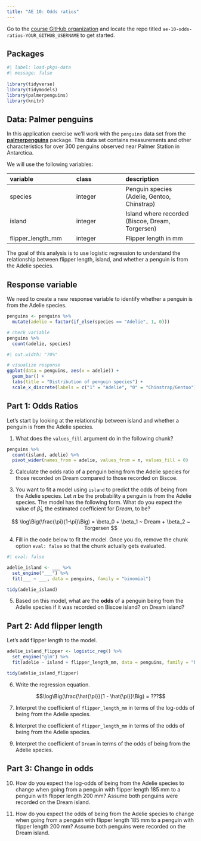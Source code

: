 ```yaml
---
title: "AE 10: Odds ratios"
---
```


::: callout-important
Go to the [course GitHub organization](https://github.com/sta210-s22) and locate the repo titled `ae-10-odds-ratios-YOUR_GITHUB_USERNAME` to get started.
:::

## Packages

```r
#| label: load-pkgs-data
#| message: false
 
library(tidyverse)
library(tidymodels)
library(palmerpenguins)
library(knitr)
```

## Data: Palmer penguins

In this application exercise we'll work with the `penguins` data set from the [**palmerpenguins**](https://allisonhorst.github.io/palmerpenguins/) package.
This data set contains measurements and other characteristics for over 300 penguins observed near Palmer Station in Antarctica.

We will use the following variables:

| variable          | class   | description                                      |
|:-------------------------|:------------------|:---------------------------|
| species           | integer | Penguin species (Adelie, Gentoo, Chinstrap)      |
| island            | integer | Island where recorded (Biscoe, Dream, Torgersen) |
| flipper_length_mm | integer | Flipper length in mm                             |

The goal of this analysis is to use logistic regression to understand the relationship between flipper length, island, and whether a penguin is from the Adelie species.

## Response variable

We need to create a new response variable to identify whether a penguin is from the Adelie species.

```r
penguins <- penguins %>%
  mutate(adelie = factor(if_else(species == "Adelie", 1, 0)))
```

```r
# check variable
penguins %>%
  count(adelie, species)
```

```r
#| out.width: "70%"

# visualize response
ggplot(data = penguins, aes(x = adelie)) + 
  geom_bar() + 
  labs(title = "Distribution of penguin species") + 
  scale_x_discrete(labels = c("1" = "Adelie", "0" = "Chinstrap/Gentoo"))
```

## Part 1: Odds Ratios

Let's start by looking at the relationship between island and whether a penguin is from the Adelie species.

1.  What does the `values_fill` argument do in the following chunk?

```r
penguins %>%
  count(island, adelie) %>%
  pivot_wider(names_from = adelie, values_from = n, values_fill = 0)
```

2.  Calculate the odds ratio of a penguin being from the Adelie species for those recorded on Dream compared to those recorded on Biscoe.

3.  You want to fit a model using `island` to predict the odds of being from the Adelie species.
    Let $\pi$ be the probability a penguin is from the Adelie species.
    The model has the following form.
    What do you expect the value of $\hat{\beta}_1$, the estimated coefficient for *Dream*, to be?

$$
\log\Big(\frac{\pi}{1-\pi}\Big) = \beta_0 + \beta_1 ~ Dream + \beta_2 ~ Torgersen
$$

4.  Fill in the code below to fit the model. Once you do, remove the chunk option `eval: false` so that the chunk actually gets evaluated.

```r
#| eval: false

adelie_island <- ___ %>%
  set_engine("___") %>%
  fit(___ ~ ___, data = penguins, family = "binomial")

tidy(adelie_island)
```

5.  Based on this model, what are the **odds** of a penguin being from the Adelie species if it was recorded on Biscoe island? on Dream island?

## Part 2: Add flipper length

Let's add flipper length to the model.

```r
adelie_island_flipper <- logistic_reg() %>%
  set_engine("glm") %>%
  fit(adelie ~ island + flipper_length_mm, data = penguins, family = "binomial")

tidy(adelie_island_flipper)
```

6.  Write the regression equation.

$$\log\Big(\frac{\hat{\pi}}{1 - \hat{\pi}}\Big) = ???$$

7.  Interpret the coefficient of `flipper_length_mm` in terms of the log-odds of being from the Adelie species.

8.  Interpret the coefficient of `flipper_length_mm` in terms of the odds of being from the Adelie species.

9.  Interpret the coefficient of `Dream` in terms of the odds of being from the Adelie species.

## Part 3: Change in odds

10. How do you expect the log-odds of being from the Adelie species to change when going from a penguin with flipper length 185 mm to a penguin with flipper length 200 mm?
    Assume both penguins were recorded on the Dream island.

11. How do you expect the odds of being from the Adelie species to change when going from a penguin with flipper length 185 mm to a penguin with flipper length 200 mm?
    Assume both penguins were recorded on the Dream island.

